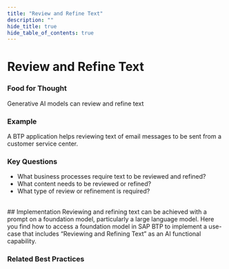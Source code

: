 ```yaml
---
title: "Review and Refine Text"
description: ""
hide_title: true
hide_table_of_contents: true
---
```



<PageViewTracker />

<div className="hero-header">
  <h1>Review and Refine Text</h1>
</div>

### Food for Thought

Generative AI models can review and refine text

### Example

A BTP application helps reviewing text of email messages to be sent from a customer service center.

### Key Questions

- What business processes require text to be reviewed and refined?
- What content needs to be reviewed or refined?
- What type of review or refinement is required?

<br />

<div className="section-with-background blue">
  ## Implementation
  Reviewing and refining text can be achieved with a prompt on a foundation model, particularly a large language model. Here you find how to access a foundation model in SAP BTP to implement a use-case that includes “Reviewing and Refining Text” as an AI functional capability.

### Related Best Practices

<ul className="button-grid">
  <IconLinkButton href="/docs/technical-view/generative-ai/plain/" text="Plain (Foundational Model Access)" />
</ul>

</div>
